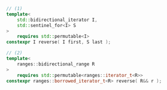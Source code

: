 ```cpp
// (1)
template<
	std::bidirectional_iterator I,
	std::sentinel_for<I> S
>
	requires std::permutable<I>
constexpr I reverse( I first, S last );

// (2)
template<
	ranges::bidirectional_range R
>
	requires std::permutable<ranges::iterator_t<R>>
constexpr ranges::borrowed_iterator_t<R> reverse( R&& r );
```

